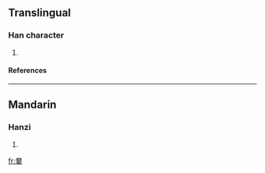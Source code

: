 ==Translingual==
===Han character===
{{Han char|rn=30|rad=口|as=11|sn=14|four=|canj=口金一田女 (RCMWV)}}
# {{defn|Han|sort=口11}}
====References====
{{Han ref|kx=0206.201|hdz=10677.140|uh=5626|ud=22054}}
----
==Mandarin==
===Hanzi===
{{cmn-hanzi|pin=[[jiào]] ([[jiao4]])|wg=chiao<sup>4</sup>}}
# {{defn|Mandarin}}

[[fr:嘦]]